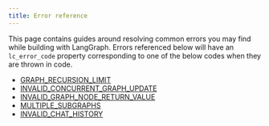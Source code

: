 ```yaml
---
title: Error reference
---
```


This page contains guides around resolving common errors you may find while building with LangGraph.
Errors referenced below will have an `lc_error_code` property corresponding to one of the below codes when they are thrown in code.

* [GRAPH_RECURSION_LIMIT](./GRAPH_RECURSION_LIMIT)
* [INVALID_CONCURRENT_GRAPH_UPDATE](./INVALID_CONCURRENT_GRAPH_UPDATE)
* [INVALID_GRAPH_NODE_RETURN_VALUE](./INVALID_GRAPH_NODE_RETURN_VALUE)
* [MULTIPLE_SUBGRAPHS](./MULTIPLE_SUBGRAPHS)
* [INVALID_CHAT_HISTORY](./INVALID_CHAT_HISTORY)
